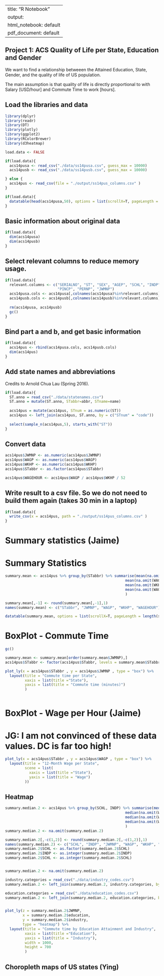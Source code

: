 

---
title: "R Notebook"
output:
  html_notebook: default
  pdf_document: default
---
## Project 1: ACS Quality of Life per State, Education and Gender

We want to find a relationship betweeen the Attained Education, State, Gender, and the quality of life of US population.

The main assumption is that quality of life is directly proportional to with Salary [USD/hour] and Commute Time to work [hours].


## Load the libraries and data

```r
library(dplyr)
library(readr)
library(DT)
library(plotly)
library(ggplot2)
library(RColorBrewer)
library(d3heatmap)

load.data <- FALSE
```

```r
if(load.data){
  acs14pusa <- read_csv("./data/ss14pusa.csv", guess_max = 10000)
  acs14pusb <- read_csv("./data/ss14pusb.csv", guess_max = 10000)

} else {
  acs14pus <- read_csv(file = "./output/ss14pus_columns.csv" )
}


```

```r
if(load.data){
  datatable(head(acs14pusa,50), options = list(scrollX=T, pageLength = 10))
}
```

## Basic information about original data
```r
if(load.data){
  dim(acs14pusa)
  dim(acs14pusb)
}
```

## Select relevant columns to reduce memory usage.
```r
if(load.data){
  relevant.columns <- c("SERIALNO", "ST", "SEX", "AGEP", "SCHL", "INDP", "WKHP", "WAGP", "ESR",
                        "PINCP", "PERNP", "JWMNP")
  acs14pusa.cols <- acs14pusa[,colnames(acs14pusa)%in%relevant.columns]
  acs14pusb.cols <- acs14pusb[,colnames(acs14pusb)%in%relevant.columns]
  
  rm(acs14pusa, acs14pusb)
  gc()
}
```

## Bind part a and b, and get basic information
```r
if(load.data){
  acs14pus <- rbind(acs14pusa.cols, acs14pusb.cols)
  dim(acs14pus)
}

```

## Add state names and abbreviations
Credits to Arnold Chua Lau (Spring 2016).

```r
if(load.data){  
  ST.anno = read_csv("./data/statenames.csv")
  ST.anno = mutate(ST.anno, STabbr=abbr, STname=name)
  
  acs14pus = mutate(acs14pus, STnum = as.numeric(ST))
  acs14pus <- left_join(acs14pus, ST.anno, by = c("STnum" = "code"))
  
  select(sample_n(acs14pus,5), starts_with("ST"))
}
```

## Convert data

```r

acs14pus$JWMNP <- as.numeric(acs14pus$JWMNP)
acs14pus$WAGP <- as.numeric(acs14pus$WAGP)
acs14pus$WKHP <- as.numeric(acs14pus$WKHP)
acs14pus$STabbr <- as.factor(acs14pus$STabbr)

acs14pus$WAGEHOUR <- acs14pus$WAGP / acs14pus$WKHP / 52

```


## Write result to a csv file. So we do not need to build them again (takes 30 min in a laptop)
```r
if(load.data){
  write_csv(x = acs14pus, path = "./output/ss14pus_columns.csv" )
}
```


# Summary statistics (Jaime)

# Summary Statistics
```r
summary.mean <- acs14pus %>% group_by(STabbr) %>% summarise(mean(na.omit(JWMNP)),
                                                       mean(na.omit(WAGP)),
                                                       mean(na.omit(WKHP)),
                                                       mean(na.omit(WAGEHOUR))
                                                       )

summary.mean[,-1] <- round(summary.mean[,-1],1)
names(summary.mean) <- c("STabbr", "JWMNP", "WAGP", "WKHP", "WAGEHOUR")

datatable(summary.mean, options = list(scrollX=T, pageLength = length(summary.mean$STabbr)))

```


# BoxPlot - Commute Time
```r

gc()

summary.mean <- summary.mean[order(summary.mean$JWMNP),]
acs14pus$STabbr <- factor(acs14pus$STabbr, levels = summary.mean$STabbr)

plot_ly(x = acs14pus$STabbr , y = acs14pus$JWMNP , type = "box") %>%
  layout(title = "Commute time per State",
         xaxis = list(title ="State"),
         yaxis = list(title = "Commute time (minutes)")
         )



```

# BoxPlot - Wage per Hour (Jaime)
# JG: I am not convinced of these data values. DC is far too high!

```r
plot_ly(x = acs14pus$STabbr , y = acs14pus$WAGP , type = "box") %>%
  layout(title = "12-Month Wage per State",
         scene = list(
           xaxis = list(title ="State"),
           yaxis = list(title = "Wage")
         ))

```


## Heatmap

```r
summary.median.2 <- acs14pus %>% group_by(SCHL, INDP) %>% summarise(median(na.omit(JWMNP)),
                                                       median(na.omit(WAGP)),
                                                       median(na.omit(WKHP)),
                                                       median(na.omit(WAGEHOUR))
                                                       )
summary.median.2 <- na.omit(summary.median.2)

summary.median.2[,-c(1,2)] <- round(summary.median.2[,-c(1,2)],1)
names(summary.median.2) <- c("SCHL", "INDP", "JWMNP", "WAGP", "WKHP", "WAGEHOUR")
summary.median.2$SCHL <- as.factor(summary.median.2$SCHL)
summary.median.2$INDP <- as.integer(summary.median.2$INDP)
summary.median.2$SCHL <- as.integer(summary.median.2$SCHL)


summary.median.2 <- na.omit(summary.median.2)

industry.categories = read_csv("./data/industry_codes.csv")
summary.median.2 <- left_join(summary.median.2, industry.categories, by = c("INDP" = "code"))

education.categories = read_csv("./data/education_codes.csv")
summary.median.2 <- left_join(summary.median.2, education.categories, by = c("SCHL" = "code"))


plot_ly(z = summary.median.2$JWMNP, 
        x = summary.median.2$education,
        y = summary.median.2$industry,
        type = "heatmap") %>%
  layout(title = "Commute time by Education Attainment and Industry",
         xaxis = list(title ="Education"),
         yaxis = list(title = "Industry"),
         width = 1000,
         height = 700
         )


```




## Choropleth maps of US states (Ying)


